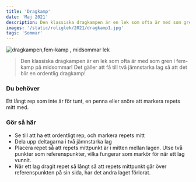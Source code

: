 ```yaml
---
title: 'Dragkamp'
date: 'Maj 2021'
description: Den klassiska dragkampen är en lek som ofta är med som gren i fem-kamp på midsommar!
images: '/static/roliglek/2021/dragkamp1.jpg'
tags: 'Sommar'
---
```


![ dragkampen,fem-kamp , midsommar lek](/static/roliglek/2021/dragkamp1.jpg)

> Den klassiska dragkampen är en lek som ofta är med som gren i fem-kamp på midsommar! Det gäller att få till två jämnstarka lag så att det blir en ordentlig dragkamp!

### Du behöver

Ett långt rep som inte är för tunt, en penna eller snöre att markera repets mitt med.

### Gör så här

- Se till att ha ett ordentligt rep, och markera repets mitt
- Dela upp deltagarna i två jämnstarka lag
- Placera repet så att repets mittpunkt är i mitten mellan lagen. Utse två punkter som referenspunkter, vilka fungerar som markör för när ett lag vunnit.
- När ett lag dragit repet så långt så att repets mittpunkt går över referenspunkten på sin sida, har det andra laget förlorat.
